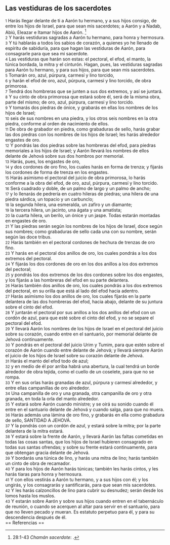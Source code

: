 == Las vestiduras de los sacerdotes ==

{{anchor|1}} <small>1</small> Harás llegar delante de ti a Aarón tu hermano, y a sus hijos consigo, de entre los hijos de Israel, para que sean mis sacerdotes; a Aarón y a Nadab, Abiú, Eleazar e Itamar hijos de Aarón. <ref>28:1-43 ''Chamán sacerdote'': {{lib|LU|90|1|1}}.</ref><br>
{{anchor|2}} <small>2</small> Y harás vestiduras sagradas a Aarón tu hermano, para honra y hermosura.<br>
{{anchor|3}} <small>3</small> Y tú hablarás a todos los sabios de corazón, a quienes yo he llenado de espíritu de sabiduría, para que hagan las vestiduras de Aarón, para consagrarle para que sea mi sacerdote.<br>
{{anchor|4}} <small>4</small> Las vestiduras que harán son estas: el pectoral, el efod, el manto, la túnica bordada, la mitra y el cinturón. Hagan, pues, las vestiduras sagradas para Aarón tu hermano, y para sus hijos, para que sean mis sacerdotes.<br>
{{anchor|5}} <small>5</small> Tomarán oro, azul, púrpura, carmesí y lino torcido,<br>
{{anchor|6}} <small>6</small> y harán el efod de oro, azul, púrpura, carmesí y lino torcido, de obra primorosa.<br>
{{anchor|7}} <small>7</small> Tendrá dos hombreras que se junten a sus dos extremos, y así se juntará.<br>
{{anchor|8}} <small>8</small> Y su cinto de obra primorosa que estará sobre él, será de la misma obra, parte del mismo; de oro, azul, púrpura, carmesí y lino torcido.<br>
{{anchor|9}} <small>9</small> Y tomarás dos piedras de ónice, y grabarás en ellas los nombres de los hijos de Israel;<br>
{{anchor|10}} <small>10</small> seis de sus nombres en una piedra, y los otros seis nombres en la otra piedra, conforme al orden de nacimiento de ellos.<br>
{{anchor|11}} <small>11</small> De obra de grabador en piedra, como grabaduras de sello, harás grabar las dos piedras con los nombres de los hijos de Israel; les harás alrededor engastes de oro.<br>
{{anchor|12}} <small>12</small> Y pondrás las dos piedras sobre las hombreras del efod, para piedras memoriales a los hijos de Israel; y Aarón llevará los nombres de ellos delante de Jehová sobre sus dos hombros por memorial.<br>
{{anchor|13}} <small>13</small> Harás, pues, los engastes de oro,<br>
{{anchor|14}} <small>14</small> y dos cordones de oro fino, los cuales harás en forma de trenza; y fijarás los cordones de forma de trenza en los engastes.<br>
{{anchor|15}} <small>15</small> Harás asimismo el pectoral del juicio de obra primorosa, lo harás conforme a la obra del efod, de oro, azul, púrpura, carmesí y lino torcido.<br>
{{anchor|16}} <small>16</small> Será cuadrado y doble, de un palmo   de largo y un palmo de ancho;<br>
{{anchor|17}} <small>17</small> y lo llenarás de pedrería en cuatro hileras de piedras; una hilera de una piedra sárdica, un topacio y un carbunclo;<br>
{{anchor|18}} <small>18</small> la segunda hilera, una esmeralda, un zafiro y un diamante;<br>
{{anchor|19}} <small>19</small> la tercera hilera, un jacinto, una ágata y una amatista;<br>
{{anchor|20}} <small>20</small> la cuarta hilera, un berilo, un ónice y un jaspe. Todas estarán montadas en engastes de oro.<br>
{{anchor|21}} <small>21</small> Y las piedras serán según los nombres de los hijos de Israel, doce según sus nombres; como grabaduras de sello cada una con su nombre, serán según las doce tribus.<br>
{{anchor|22}} <small>22</small> Harás también en el pectoral cordones de hechura de trenzas de oro fino.<br>
{{anchor|23}} <small>23</small> Y harás en el pectoral dos anillos de oro, los cuales pondrás a los dos extremos del pectoral.<br>
{{anchor|24}} <small>24</small> Y fijarás los dos cordones de oro en los dos anillos a los dos extremos del pectoral;<br>
{{anchor|25}} <small>25</small> y pondrás los dos extremos de los dos cordones sobre los dos engastes, y los fijarás a las hombreras del efod en su parte delantera.<br>
{{anchor|26}} <small>26</small> Harás también dos anillos de oro, los cuales pondrás a los dos extremos del pectoral, en su orilla que está al lado del efod hacia adentro.<br>
{{anchor|27}} <small>27</small> Harás asimismo los dos anillos de oro, los cuales fijarás en la parte delantera de las dos hombreras del efod, hacia abajo, delante de su juntura sobre el cinto del efod.<br>
{{anchor|28}} <small>28</small> Y juntarán el pectoral por sus anillos a los dos anillos del efod con un cordón de azul, para que esté sobre el cinto del efod, y no se separe el pectoral del efod.<br>
{{anchor|29}} <small>29</small> Y llevará Aarón los nombres de los hijos de Israel en el pectoral del juicio sobre su corazón, cuando entre en el santuario, por memorial delante de Jehová continuamente.<br>
{{anchor|30}} <small>30</small> Y pondrás en el pectoral del juicio Urim y Tumim,  para que estén sobre el corazón de Aarón cuando entre delante de Jehová; y llevará siempre Aarón el juicio de los hijos de Israel sobre su corazón delante de Jehová.<br>
{{anchor|31}} <small>31</small> Harás el manto del efod todo de azul;<br>
{{anchor|32}} <small>32</small> y en medio de él por arriba habrá una abertura, la cual tendrá un borde alrededor de obra tejida, como el cuello de un coselete, para que no se rompa.<br>
{{anchor|33}} <small>33</small> Y en sus orlas harás granadas de azul, púrpura y carmesí alrededor, y entre ellas campanillas de oro alrededor.<br>
{{anchor|34}} <small>34</small> Una campanilla de oro y una granada, otra campanilla de oro y otra granada, en toda la orla del manto alrededor.<br>
{{anchor|35}} <small>35</small> Y estará sobre Aarón cuando ministre; y se oirá su sonido cuando él entre en el santuario delante de Jehová y cuando salga, para que no muera.<br>
{{anchor|36}} <small>36</small> Harás además una lámina de oro fino, y grabarás en ella como grabadura de sello, SANTIDAD A JEHOVÁ.<br>
{{anchor|37}} <small>37</small> Y la pondrás con un cordón de azul, y estará sobre la mitra; por la parte delantera de la mitra estará.<br>
{{anchor|38}} <small>38</small> Y estará sobre la frente de Aarón, y llevará Aarón las faltas cometidas en todas las cosas santas, que los hijos de Israel hubieren consagrado en todas sus santas ofrendas; y sobre su frente estará continuamente, para que obtengan gracia delante de Jehová.<br>
{{anchor|39}} <small>39</small> Y bordarás una túnica de lino, y harás una mitra de lino; harás también un cinto de obra de recamador.<br>
{{anchor|40}} <small>40</small> Y para los hijos de Aarón harás túnicas; también les harás cintos, y les harás tiaras para honra y hermosura.<br>
{{anchor|41}} <small>41</small> Y con ellos vestirás a Aarón tu hermano, y a sus hijos con él; y los ungirás, y los consagrarás y santificarás, para que sean mis sacerdotes.<br>
{{anchor|42}} <small>42</small> Y les harás calzoncillos de lino para cubrir su desnudez; serán desde los lomos hasta los muslos.<br>
{{anchor|43}} <small>43</small> Y estarán sobre Aarón y sobre sus hijos cuando entren en el tabernáculo de reunión, o cuando se acerquen al altar para servir en el santuario, para que no lleven pecado y mueran. Es estatuto perpetuo para él, y para su descendencia después de él.<br>
== Referencias ==

<references />
